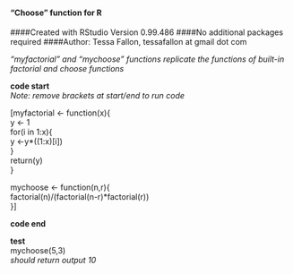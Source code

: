 #### "Choose" function for R
####Created with RStudio Version 0.99.486
####No additional packages required
####Author: Tessa Fallon, tessafallon at gmail dot com


*"myfactorial" and "mychoose" functions replicate the functions of built-in factorial and choose functions*

**code start**  
*Note: remove brackets at start/end to run code*

[myfactorial <- function(x){  
y <- 1  
for(i in 1:x){  
y <-y*((1:x)[i])  
}  
return(y)  
}


mychoose <- function(n,r){       
factorial(n)/(factorial(n-r)*factorial(r))  
}]

**code end**

**test**  
mychoose(5,3)  
*should return output 10*